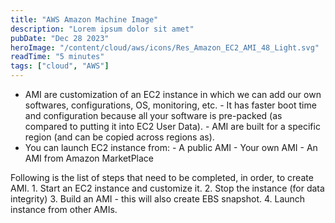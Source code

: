 ```yaml
---
title: "AWS Amazon Machine Image"
description: "Lorem ipsum dolor sit amet"
pubDate: "Dec 28 2023"
heroImage: "/content/cloud/aws/icons/Res_Amazon_EC2_AMI_48_Light.svg"
readTime: "5 minutes"
tags: ["cloud", "AWS"]
---
```



<Section
	link="ami-intro"
	title="What is an Amazon Machine Image?"
	imageUrl="/content/cloud/aws/icons/Res_Amazon_EC2_AMI_48_Light.svg"
/>

- AMI are customization of an EC2 instance in which we can add our own softwares,
configurations, OS, monitoring, etc. - It has faster boot time and configuration
because all your software is pre-packed (as compared to putting it into EC2 User
Data). - AMI are built for a specific region (and can be copied across regions as).
- You can launch EC2 instance from: - A public AMI - Your own AMI - An AMI from Amazon
MarketPlace

<Section link="ami-creation" title="How to build an Amazon Machine Image?" />
Following is the list of steps that need to be completed, in order, to create AMI.
1. Start an EC2 instance and customize it.
2. Stop the instance (for data integrity)
3. Build an AMI - this will also create EBS snapshot.
4. Launch instance from other AMIs.
